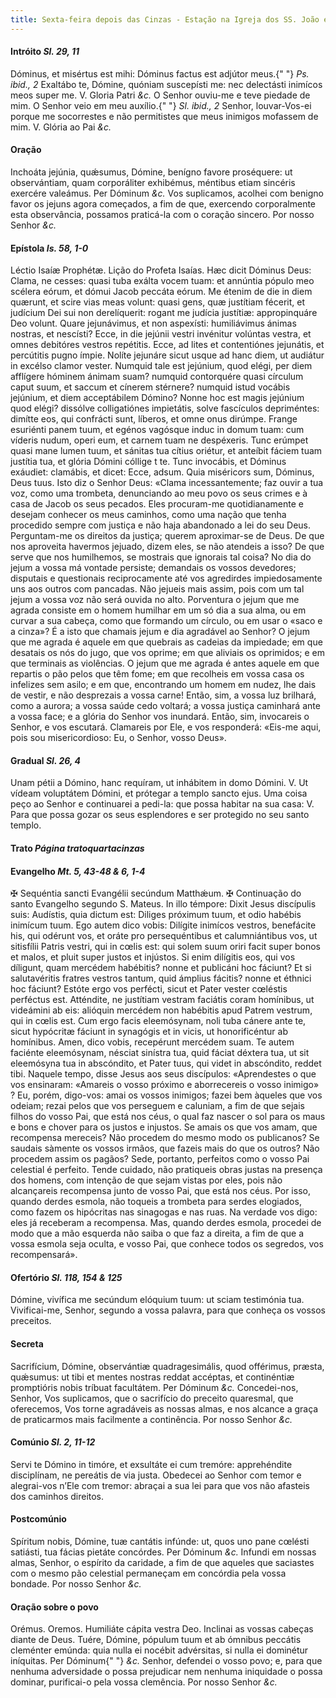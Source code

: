```yaml
---
title: Sexta-feira depois das Cinzas - Estação na Igreja dos SS. João e Paulo, Mártires
---
```


#### Intróito <em>Sl. 29, 11</em>

<div class="grid grid-cols-2 gap-5">
  <span class="text-justify">
    Dóminus, et misértus est mihi: Dóminus factus est adjútor meus.{" "}
    <em>Ps. ibid., 2</em> Exaltábo te, Dómine, quóniam suscepísti me: nec
    delectásti inimícos meos super me. V. Gloria Patri <em>&c.</em>
  </span>
  <span class="text-justify">
    O Senhor ouviu-me e teve piedade de mim. O Senhor veio em meu auxílio.{" "}
    <em>Sl. ibid., 2</em> Senhor, louvar-Vos-ei porque me socorrestes e não
    permitistes que meus inimigos mofassem de mim. V. Glória ao Pai <em>&c.</em>
  </span>
</div>

#### Oração

<div class="grid grid-cols-2 gap-5">
  <span class="text-justify">
    Inchoáta jejúnia, quǽsumus, Dómine, benígno favore proséquere: ut
    observántiam, quam corporáliter exhibémus, méntibus etiam sincéris exercére
    valeámus. Per Dóminum <em>&c.</em>
  </span>
  <span class="text-justify">
    Vos suplicamos, acolhei com benigno favor os jejuns agora começados, a fim
    de que, exercendo corporalmente esta observância, possamos praticá-la com o
    coração sincero. Por nosso Senhor <em>&c.</em>
  </span>
</div>

#### Epístola <em>Is. 58, 1-0</em>

<div class="grid grid-cols-2 gap-5">
  <span class="text-justify">Léctio Isaíæ Prophétæ.</span>
  <span class="text-justify">Lição do Profeta Isaías.</span>
  <span class="text-justify">
    Hæc dicit Dóminus Deus: Clama, ne cesses: quasi tuba exálta vocem tuam: et
    annúntia pópulo meo scélera eórum, et dómui Jacob peccáta eórum. Me étenim
    de die in diem quærunt, et scire vias meas volunt: quasi gens, quæ justítiam
    fécerit, et judícium Dei sui non derelíquerit: rogant me judícia justítiæ:
    appropinquáre Deo volunt. Quare jejunávimus, et non aspexísti: humiliávimus
    ánimas nostras, et nescísti? Ecce, in die jejúnii vestri invénitur volúntas
    vestra, et omnes debitóres vestros repétitis. Ecce, ad lites et contentiónes
    jejunátis, et percútitis pugno ímpie. Nolíte jejunáre sicut usque ad hanc
    diem, ut audiátur in excélso clamor vester. Numquid tale est jejúnium, quod
    elégi, per diem afflígere hóminem ánimam suam? numquid contorquére quasi
    círculum caput suum, et saccum et cínerem stérnere? numquid istud vocábis
    jejúnium, et diem acceptábilem Dómino? Nonne hoc est magis jejúnium quod
    elégi? dissólve colligatiónes impietátis, solve fascículos depriméntes:
    dimítte eos, qui confrácti sunt, líberos, et omne onus dirúmpe. Frange
    esuriénti panem tuum, et egénos vagósque induc in domum tuam: cum víderis
    nudum, operi eum, et carnem tuam ne despéxeris. Tunc erúmpet quasi mane
    lumen tuum, et sánitas tua cítius oriétur, et anteíbit fáciem tuam justítia
    tua, et glória Dómini cóllige t te. Tunc invocábis, et Dóminus exáudiet:
    clamábis, et dicet: Ecce, adsum. Quia miséricors sum, Dóminus, Deus tuus.
  </span>
  <span class="text-justify">
    Isto diz o Senhor Deus: «Clama incessantemente; faz ouvir a tua voz, como
    uma trombeta, denunciando ao meu povo os seus crimes e à casa de Jacob os
    seus pecados. Eles procuram-me quotidianamente e desejam conhecer os meus
    caminhos, como uma nação que tenha procedido sempre com justiça e não haja
    abandonado a lei do seu Deus. Perguntam-me os direitos da justiça; querem
    aproximar-se de Deus. De que nos aproveita havermos jejuado, dizem eles, se
    não atendeis a isso? De que serve que nos humilhemos, se mostrais que
    ignorais tal coisa? No dia do jejum a vossa má vontade persiste; demandais
    os vossos devedores; disputais e questionais reciprocamente até vos
    agredirdes impiedosamente uns aos outros com pancadas. Não jejueis mais
    assim, pois com um tal jejum a vossa voz não será ouvida no alto. Porventura
    o jejum que me agrada consiste em o homem humilhar em um só dia a sua alma,
    ou em curvar a sua cabeça, como que formando um círculo, ou em usar o «saco
    e a cinza»? É a isto que chamais jejum e dia agradável ao Senhor? O jejum
    que me agrada é aquele em que quebrais as cadeias da impiedade; em que
    desatais os nós do jugo, que vos oprime; em que aliviais os oprimidos; e em
    que terminais as violências. O jejum que me agrada é antes aquele em que
    repartis o pão pelos que têm fome; em que recolheis em vossa casa os
    infelizes sem asilo; e em que, encontrando um homem em nudez, lhe dais de
    vestir, e não desprezais a vossa carne! Então, sim, a vossa luz brilhará,
    como a aurora; a vossa saúde cedo voltará; a vossa justiça caminhará ante a
    vossa face; e a glória do Senhor vos inundará. Então, sim, invocareis o
    Senhor, e vos escutará. Clamareis por Ele, e vos responderá: «Eis-me aqui,
    pois sou misericordioso: Eu, o Senhor, vosso Deus».
  </span>
</div>

#### Gradual <em>Sl. 26, 4</em>

<div class="grid grid-cols-2 gap-5">
  <span class="text-justify">
    Unam pétii a Dómino, hanc requíram, ut inhábitem in domo Dómini. V. Ut
    vídeam voluptátem Dómini, et prótegar a templo sancto ejus.
  </span>
  <span class="text-justify">
    Uma coisa peço ao Senhor e continuarei a pedi-la: que possa habitar na sua
    casa: V. Para que possa gozar os seus esplendores e ser protegido no seu
    santo templo.
  </span>
</div>

#### Trato <em>Página tratoquartacinzas</em>

#### Evangelho <em>Mt. 5, 43-48 & 6, 1-4</em>

<div class="grid grid-cols-2 gap-5">
  <span class="text-justify">
    <span class="text-red-500">&#10016;</span> Sequéntia sancti Evangélii
    secúndum Matthǽum.
  </span>
  <span class="text-justify">
    <span class="text-red-500">&#10016;</span> Continuação do santo Evangelho
    segundo S. Mateus.
  </span>
  <span class="text-justify">
    In illo témpore: Dixit Jesus discípulis suis: Audístis, quia dictum est:
    Diliges próximum tuum, et odio habébis inimícum tuum. Ego autem dico vobis:
    Dilígite inimícos vestros, benefácite his, qui odérunt vos, et oráte pro
    persequéntibus et calumniántibus vos, ut sitisfílii Patris vestri, qui in
    cœlis est: qui solem suum oriri facit super bonos et malos, et pluit super
    justos et injústos. Si enim dilígitis eos, qui vos díligunt, quam mercédem
    habébitis? nonne et publicáni hoc fáciunt? Et si salutavéritis fratres
    vestros tantum, quid ámplius fácitis? nonne et éthnici hoc fáciunt? Estóte
    ergo vos perfécti, sicut et Pater vester cœléstis perféctus est. Atténdite,
    ne justítiam vestram faciátis coram homínibus, ut videámini ab eis: alióquin
    mercédem non habébitis apud Patrem vestrum, qui in cœlis est. Cum ergo facis
    eleemósynam, noli tuba cánere ante te, sicut hypócritæ fáciunt in synagógis
    et in vicis, ut honorificéntur ab homínibus. Amen, dico vobis, recepérunt
    mercédem suam. Te autem faciénte eleemósynam, nésciat sinístra tua, quid
    fáciat déxtera tua, ut sit eleemósyna tua in abscóndito, et Pater tuus, qui
    videt in abscóndito, reddet tibi.
  </span>
  <span class="text-justify">
    Naquele tempo, disse Jesus aos seus discípulos: «Aprendestes o que vos
    ensinaram: «Amareis o vosso próximo e aborrecereis o vosso inimigo» ? Eu,
    porém, digo-vos: amai os vossos inimigos; fazei bem àqueles que vos odeiam;
    rezai pelos que vos perseguem e caluniam, a fim de que sejais filhos do
    vosso Pai, que está nos céus, o qual faz nascer o sol para os maus e bons e
    chover para os justos e injustos. Se amais os que vos amam, que recompensa
    mereceis? Não procedem do mesmo modo os publicanos? Se saudais sàmente os
    vossos irmãos, que fazeis mais do que os outros? Não procedem assim os
    pagãos? Sede, portanto, perfeitos como o vosso Pai celestial é perfeito.
    Tende cuidado, não pratiqueis obras justas na presença dos homens, com
    intenção de que sejam vistas por eles, pois não alcançareis recompensa junto
    de vosso Pai, que está nos céus. Por isso, quando derdes esmola, não toqueis
    a trombeta para serdes elogiados, como fazem os hipócritas nas sinagogas e
    nas ruas. Na verdade vos digo: eles já receberam a recompensa. Mas, quando
    derdes esmola, procedei de modo que a mão esquerda não saiba o que faz a
    direita, a fim de que a vossa esmola seja oculta, e vosso Pai, que conhece
    todos os segredos, vos recompensará».
  </span>
</div>

#### Ofertório <em>Sl. 118, 154 & 125</em>

<div class="grid grid-cols-2 gap-5">
  <span class="text-justify">
    Dómine, vivífica me secúndum elóquium tuum: ut sciam testimónia tua.
  </span>
  <span class="text-justify">
    Vivificai-me, Senhor, segundo a vossa palavra, para que conheça os vossos
    preceitos.
  </span>
</div>

#### Secreta

<div class="grid grid-cols-2 gap-5">
  <span class="text-justify">
    Sacrifícium, Dómine, observántiæ quadragesimális, quod offérimus, præsta,
    quǽsumus: ut tibi et mentes nostras reddat accéptas, et continéntiæ
    promptióris nobis tríbuat facultátem. Per Dóminum <em>&c.</em>
  </span>
  <span class="text-justify">
    Concedei-nos, Senhor, Vos suplicamos, que o sacrifício do preceito
    quaresmal, que oferecemos, Vos torne agradáveis as nossas almas, e nos
    alcance a graça de praticarmos mais facilmente a continência. Por nosso
    Senhor <em>&c.</em>
  </span>
</div>

#### Comúnio <em>Sl. 2, 11-12</em>

<div class="grid grid-cols-2 gap-5">
  <span class="text-justify">
    Servi te Dómino in timóre, et exsultáte ei cum tremóre: apprehéndite
    disciplínam, ne pereátis de via justa.
  </span>
  <span class="text-justify">
    Obedecei ao Senhor com temor e alegrai-vos n’Ele com tremor: abraçai a sua
    lei para que vos não afasteis dos caminhos direitos.
  </span>
</div>

#### Postcomúnio

<div class="grid grid-cols-2 gap-5">
  <span class="text-justify">
    Spíritum nobis, Dómine, tuæ cantátis infúnde: ut, quos uno pane cœlésti
    satiásti, tua fácias pietáte concórdes. Per Dóminum <em>&c.</em>
  </span>
  <span class="text-justify">
    Infundi em nossas almas, Senhor, o espírito da caridade, a fim de que
    aqueles que saciastes com o mesmo pão celestial permaneçam em concórdia pela
    vossa bondade. Por nosso Senhor <em>&c.</em>
  </span>
</div>

#### Oração sobre o povo

<div class="grid grid-cols-2 gap-5">
  <span class="text-red-500 text-center">Orémus.</span>
  <span class="text-red-500 text-center">Oremos.</span>
  <span class="text-justify">Humiliáte cápita vestra Deo.</span>
  <span class="text-justify">Inclinai as vossas cabeças diante de Deus.</span>
  <span class="text-justify">
    Tuére, Dómine, pópulum tuum et ab ómnibus peccátis cleménter emúnda: quia
    nulla ei nocébit advérsitas, si nulla ei dominétur iníquitas. Per Dóminum{" "}
    <em>&c.</em>
  </span>
  <span class="text-justify">
    Senhor, defendei o vosso povo; e, para que nenhuma adversidade o possa
    prejudicar nem nenhuma iniquidade o possa dominar, purificai-o pela vossa
    clemência. Por nosso Senhor <em>&c.</em>
  </span>
</div>
